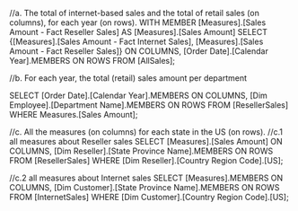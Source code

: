 
//a. The total of internet-based sales and the total of retail sales (on columns), for each year (on rows).
WITH MEMBER [Measures].[Sales Amount - Fact Reseller Sales] AS [Measures].[Sales Amount]
SELECT 
	{[Measures].[Sales Amount - Fact Internet Sales], [Measures].[Sales Amount - Fact Reseller Sales]}  ON COLUMNS,
	[Order Date].[Calendar Year].MEMBERS ON ROWS
	FROM [AllSales];

//b. For each year, the total (retail) sales amount per department

SELECT 
	[Order Date].[Calendar Year].MEMBERS ON COLUMNS,
	[Dim Employee].[Department Name].MEMBERS ON ROWS
FROM  [ResellerSales]
WHERE Measures.[Sales Amount];


//c. All the measures (on columns) for each state in the US (on rows).
//c.1 all measures about Reseller sales
SELECT 
	[Measures].[Sales Amount] ON COLUMNS,
	[Dim Reseller].[State Province Name].MEMBERS ON ROWS
FROM [ResellerSales]
	WHERE [Dim Reseller].[Country Region Code].[US];

//c.2 all measures about Internet sales
SELECT 
	[Measures].MEMBERS ON COLUMNS,
	[Dim Customer].[State Province Name].MEMBERS ON ROWS
FROM [InternetSales]
	WHERE [Dim Customer].[Country Region Code].[US];
